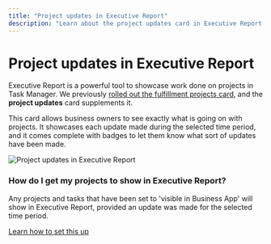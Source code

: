 ```yaml
---
title: "Project updates in Executive Report"
description: "Learn about the project updates card in Executive Report which showcases work done on projects in Task Manager."
---
```


# Project updates in Executive Report

Executive Report is a powerful tool to showcase work done on projects in Task Manager. We previously [rolled out the fulfillment projects card](/fulfillment/fulfillment-projects/fulfillment-projects-card-in-executive-report), and the **project updates** card supplements it.

This card allows business owners to see exactly what is going on with projects. It showcases each update made during the selected time period, and it comes complete with badges to let them know what sort of updates have been made.

![Project updates in Executive Report](/img/fulfillment/projects/project-updates-executive-report.png)

### **How do I get my projects to show in Executive Report?**

Any projects and tasks that have been set to 'visible in Business App' will show in Executive Report, provided an update was made for the selected time period.

[Learn how to set this up](/fulfillment/fulfillment-projects/making-project-and-tasks-visible-in-business-app)